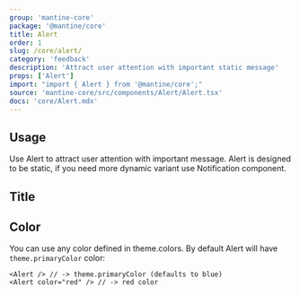 ```yaml
---
group: 'mantine-core'
package: '@mantine/core'
title: Alert
order: 1
slug: /core/alert/
category: 'feedback'
description: 'Attract user attention with important static message'
props: ['Alert']
import: "import { Alert } from '@mantine/core';"
source: 'mantine-core/src/components/Alert/Alert.tsx'
docs: 'core/Alert.mdx'
---
```



## Usage

Use Alert to attract user attention with important message.
Alert is designed to be static, if you need more dynamic variant use <GatsbyLink to="/core/notification/">Notification</GatsbyLink> component.

<Demo data={AlertDemos.usage} />

## Title

<Demo data={AlertDemos.title} />

## Color

You can use any color defined in <GatsbyLink to="/pages/theming/#colors">theme.colors</GatsbyLink>.
By default Alert will have `theme.primaryColor` color:

```tsx
<Alert /> // -> theme.primaryColor (defaults to blue)
<Alert color="red" /> // -> red color
```

<Demo data={AlertDemos.configurator} />
